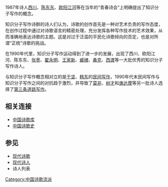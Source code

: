 1987年诗人[[西川|西川]]、[[陈东东|陈东东]]、[[欧阳江河|欧阳江河]]等在当年的“青春诗会”上明确提出了知识分子写作的概念。

知识分子写作诗群的诗人们认为，诗歌的创作首先是一种对艺术负责的写作态度，在创作过程中通过对诗歌语言的精密处理，充分发挥各种写作技术的艺术效果，从而准确地表达诗歌的主题。这是对过于泛滥的平民化诗歌倾向的否定，也是对所谓“正统”诗歌的挑战。

在1990年代里，知识分子写作运动得到了进一步的发展，出现了西川、欧阳江河、陈东东、[[张枣|张枣]]、[[翟永明|翟永明]]、[[王家新|王家新]]、[[臧棣|臧棣]]、[[桑克|桑克]]、[[西渡|西渡]]等一大批优秀的知识分子写作诗人。

与知识分子写作概念相对立的是[[于坚|于坚]]、[[韩东|韩东]]的[[民间写作|民间写作]]，1990年代末民间写作与知识分子写作之间的对抗趋于激烈，并导致了[[莫非|莫非]]、[[树才|树才]]和[[谯达摩|谯达摩]]等另一批诗人选择了[[第三条道路写作|第三条道路写作]]。

==相关连接==

*[https://web.archive.org/web/20181121142452/http://www.shigeku.com/ 中国诗歌库]
*[http://poetrycn.com 中国诗歌史] {{Wayback|url=http://poetrycn.com/ |date=20200109082044 }}

==参见==
*[[现代诗歌|现代诗歌]]
*[[现代诗人|现代诗人]]
*诗人列表
{{Chinese literature-stub}}
[[Category:中国诗歌流派|Category:中国诗歌流派]]